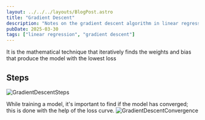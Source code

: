 ```yaml
---
layout: ../../../layouts/BlogPost.astro
title: "Gradient Descent"
description: "Notes on the gradient descent algorithm in linear regression"
pubDate: 2025-03-30
tags: ["linear regression", "gradient descent"]
---
```

It is the mathematical technique that iteratively finds the weights and bias that produce the model with the lowest loss

## Steps    
![GradientDescentSteps](https://d3p2bvoe452d0z.cloudfront.net/GradientDescentSteps.png)

While training a model, it's important to find if the model has converged; this is done with the help of the loss curve.
![GradientDescentConvergence](https://d3p2bvoe452d0z.cloudfront.net/GradientDescentConvergence.png)